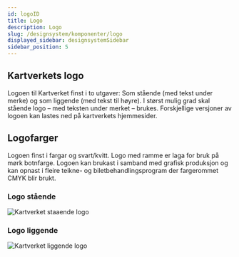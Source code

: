 ```yaml
---
id: logoID
title: Logo
description: Logo
slug: /designsystem/komponenter/logo
displayed_sidebar: designsystemSidebar
sidebar_position: 5
---
```


## Kartverkets logo

Logoen til Kartverket finst i to utgaver: Som stående (med tekst under merke) og som liggende (med tekst til høyre).
I størst mulig grad skal stående logo – med teksten under merket – brukes. Forskjellige versjoner av logoen kan lastes ned på kartverkets hjemmesider.

## Logofarger

Logoen finst i fargar og svart/kvitt. Logo med ramme er laga for bruk på mørk botnfarge.
Logoen kan brukast i samband med grafisk produksjon og kan opnast i fleire teikne- og biletbehandlingsprogram der fargerommet CMYK blir brukt.

### Logo stående
![Kartverket staaende logo](/img/logo/kartverket_staaende_web.svg)

### Logo liggende
![Kartverket liggende logo](/img/logo/kartverket_liggende_web.svg)